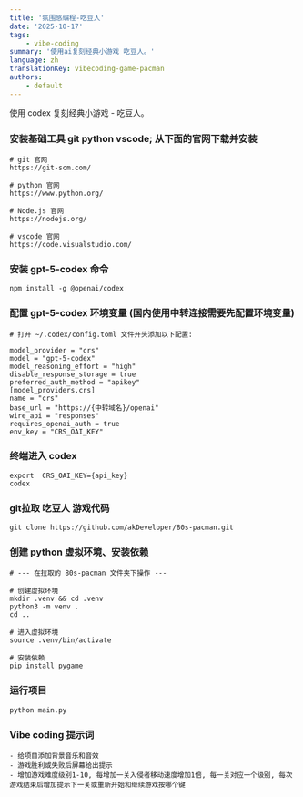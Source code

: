 ```yaml
---
title: '氛围感编程-吃豆人'
date: '2025-10-17'
tags:
    - vibe-coding
summary: '使用ai复刻经典小游戏 吃豆人。'
language: zh
translationKey: vibecoding-game-pacman
authors:
    - default
---
```


使用 codex 复刻经典小游戏 - 吃豆人。

### 安装基础工具 git python vscode; 从下面的官网下载并安装

```
# git 官网
https://git-scm.com/

# python 官网
https://www.python.org/

# Node.js 官网
https://nodejs.org/

# vscode 官网
https://code.visualstudio.com/
```

### 安装 gpt-5-codex 命令

```
npm install -g @openai/codex
```

### 配置 gpt-5-codex 环境变量 (国内使用中转连接需要先配置环境变量)

```
# 打开 ~/.codex/config.toml 文件开头添加以下配置:

model_provider = "crs"
model = "gpt-5-codex"
model_reasoning_effort = "high"
disable_response_storage = true
preferred_auth_method = "apikey"
[model_providers.crs]
name = "crs"
base_url = "https://{中转域名}/openai"
wire_api = "responses"
requires_openai_auth = true
env_key = "CRS_OAI_KEY"
```

### 终端进入 codex

```
export  CRS_OAI_KEY={api_key}
codex
```

### git拉取 吃豆人 游戏代码

```
git clone https://github.com/akDeveloper/80s-pacman.git
```

### 创建 python 虚拟环境、安装依赖

```
# --- 在拉取的 80s-pacman 文件夹下操作 ---

# 创建虚拟环境
mkdir .venv && cd .venv
python3 -m venv .
cd ..

# 进入虚拟环境
source .venv/bin/activate

# 安装依赖
pip install pygame
```

### 运行项目

```
python main.py
```

### Vibe coding 提示词

    - 给项目添加背景音乐和音效
    - 游戏胜利或失败后屏幕给出提示
    - 增加游戏难度级别1-10, 每增加一关入侵者移动速度增加1倍, 每一关对应一个级别, 每次游戏结束后增加提示下一关或重新开始和继续游戏按哪个键

